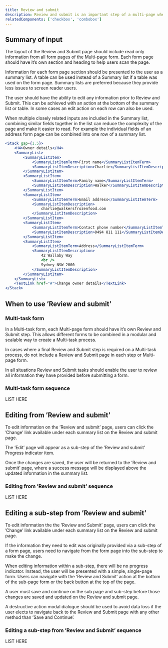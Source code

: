 ```yaml
---
title: Review and submit
description: Review and submit is an important step of a multi-page where users can review all information provided, make changes, understand privacy and security policies and submit the form. This pattern is used in forms where there are multiple pages such as a multi-task form or a multi-page form.
relatedComponents: ['checkbox', 'combobox']
---
```


## Summary of input

The layout of the Review and Submit page should include read only information from all form pages of the Multi-page form. Each form page should have it’s own section and heading to help users scan the page.

Information for each form page section should be presented to the user as a summary list. A table can be used instead of a Summary list if a table was used on the form page. Summary lists are preferred because they provide less issues to screen reader users.

The user should have the ability to edit any information prior to Review and Submit. This can be achieved with an action at the bottom of the summary list or table. In some cases an edit action on each row can also be used.

When multiple closely related inputs are included in the Summary list, combining similar fields together in the list can reduce the complexity of the page and make it easier to read. For example the individual fields of an address form page can be combined into one row of a summary list.

```jsx live
<Stack gap={1.5}>
	<H4>Owner details</H4>
	<SummaryList>
		<SummaryListItem>
			<SummaryListItemTerm>First name</SummaryListItemTerm>
			<SummaryListItemDescription>Charlie</SummaryListItemDescription>
		</SummaryListItem>
		<SummaryListItem>
			<SummaryListItemTerm>Family name</SummaryListItemTerm>
			<SummaryListItemDescription>Walker</SummaryListItemDescription>
		</SummaryListItem>
		<SummaryListItem>
			<SummaryListItemTerm>Email address</SummaryListItemTerm>
			<SummaryListItemDescription>
				charlie@walkersfrozenfood.com
			</SummaryListItemDescription>
		</SummaryListItem>
		<SummaryListItem>
			<SummaryListItemTerm>Contact phone number</SummaryListItemTerm>
			<SummaryListItemDescription>0494 811 111</SummaryListItemDescription>
		</SummaryListItem>
		<SummaryListItem>
			<SummaryListItemTerm>Address</SummaryListItemTerm>
			<SummaryListItemDescription>
				42 Wallaby Way
				<br />
				Sydney NSW 2000
			</SummaryListItemDescription>
		</SummaryListItem>
	</SummaryList>
	<TextLink href="#">Change owner details</TextLink>
</Stack>
```

## When to use ’Review and submit’

### Multi-task form

In a Multi-task form, each Multi-page form should have it’s own Review and Submit step. This allows different forms to be combined in a modular and scalable way to create a Multi-task process.

In cases where a final Review and Submit step is required on a Multi-task process, do not include a Review and Submit page in each step or Multi-page form.

In all situations Review and Submit tasks should enable the user to review all information they have provided before submitting a form.

### Multi-task form sequence

LIST HERE

## Editing from ’Review and submit’

To edit information on the ’Review and submit’ page, users can click the ’Change’ link available under each summary list on the Review and submit page.

The ’Edit’ page will appear as a sub-step of the ’Review and submit’ Progress indicator item.

Once the changes are saved, the user will be returned to the ’Review and submit’ page, where a success message will be displayed above the updated information in the summary list.

### Editing from ’Review and submit’ sequence

LIST HERE

## Editing a sub-step from ’Review and submit’

To edit information the the ’Review and Submit’ page, users can click the ’Change’ link available under each summary list on the Review and submit page.

If the information they need to edit was originally provided via a sub-step of a form page, users need to navigate from the form page into the sub-step to make the change.

When editing information within a sub-step, there will be no progress indicator. Instead, the user will be presented with a simple, single-page form. Users can navigate with the ’Review and Submit’ action at the bottom of the sub-page form or the back button at the top of the page.

A user must save and continue on the sub page and sub-step before those changes are saved and updated on the Review and submit page.

A destructive action modal dialogue should be used to avoid data loss if the user elects to navigate back to the Review and Submit page with any other method than ’Save and Continue’.

### Editing a sub-step from ’Review and Submit’ sequence

LIST HERE
